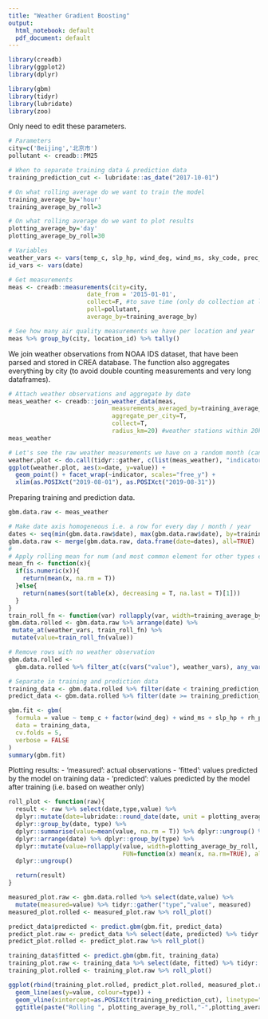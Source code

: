 ```yaml
---
title: "Weather Gradient Boosting"
output:
  html_notebook: default
  pdf_document: default
---
```


```r
library(creadb)
library(ggplot2)
library(dplyr)

library(gbm)
library(tidyr)
library(lubridate)
library(zoo)
```

Only need to edit these parameters.
```r
# Parameters
city=c('Beijing','北京市')
pollutant <- creadb::PM25

# When to separate training data & prediction data
training_prediction_cut <- lubridate::as_date("2017-10-01")

# On what rolling average do we want to train the model
training_average_by='hour'
training_average_by_roll=3

# On what rolling average do we want to plot results
plotting_average_by='day'
plotting_average_by_roll=30
```

```r
# Variables
weather_vars <- vars(temp_c, slp_hp, wind_deg, wind_ms, sky_code, prec_1h_mm, prec_6h_mm, rh_percent)
id_vars <- vars(date)
```

```r
# Get measurements
meas <- creadb::measurements(city=city,
                      date_from = '2015-01-01',
                      collect=F, #to save time (only do collection at last step)
                      poll=pollutant,
                      average_by=training_average_by)

# See how many air quality measurements we have per location and year
meas %>% group_by(city, location_id) %>% tally()
```
We join weather observations from NOAA IDS dataset, that have been parsed and stored in CREA database. The function also aggregates everything by city (to avoid double counting measurements and very long dataframes).

```r
# Attach weather observations and aggregate by date
meas_weather <- creadb::join_weather_data(meas,
                             measurements_averaged_by=training_average_by,
                             aggregate_per_city=T,
                             collect=T,
                             radius_km=20) #weather stations within 20km of air quality stations
meas_weather
```

```r
# Let's see the raw weather measurements we have on a random month (can be slow)
weather.plot <- do.call(tidyr::gather, c(list(meas_weather), "indicator","value", weather_vars)) %>% drop_na(value)
ggplot(weather.plot, aes(x=date, y=value)) +
  geom_point() + facet_wrap(~indicator, scales="free_y") +
  xlim(as.POSIXct("2019-08-01"), as.POSIXct("2019-08-31"))
```

Preparing training and prediction data.

```r
gbm.data.raw <- meas_weather

# Make date axis homogeneous i.e. a row for every day / month / year
dates <- seq(min(gbm.data.raw$date), max(gbm.data.raw$date), by=training_average_by)
gbm.data.raw <- merge(gbm.data.raw, data.frame(date=dates), all=TRUE)
#
# Apply rolling mean for num (and most common element for other types e.g. sky_code)
mean_fn <- function(x){
  if(is.numeric(x)){
    return(mean(x, na.rm = T))
  }else{
    return(names(sort(table(x), decreasing = T, na.last = T)[1]))
  }
}
train_roll_fn <- function(var) rollapply(var, width=training_average_by_roll, FUN=mean_fn, align='right', fill=NA)
gbm.data.rolled <- gbm.data.raw %>% arrange(date) %>%
 mutate_at(weather_vars, train_roll_fn) %>%
 mutate(value=train_roll_fn(value))

# Remove rows with no weather observation
gbm.data.rolled <-
  gbm.data.rolled %>% filter_at(c(vars("value"), weather_vars), any_vars(!is.na(.)))

# Separate in training and prediction data
training_data <- gbm.data.rolled %>% filter(date < training_prediction_cut)
predict_data <- gbm.data.rolled %>% filter(date >= training_prediction_cut)
```


```r
gbm.fit <- gbm(
  formula = value ~ temp_c + factor(wind_deg) + wind_ms + slp_hp + rh_percent + prec_6h_mm, #+ factor(sky_code),
  data = training_data,
  cv.folds = 5,
  verbose = FALSE
)
summary(gbm.fit)
```

Plotting results:
- 'measured': actual observations
- 'fitted': values predicted by the model on training data
- 'predicted': values predicted by the model after training (i.e. based on weather only)
```r
roll_plot <- function(raw){
  result <- raw %>% select(date,type,value) %>%
  dplyr::mutate(date=lubridate::round_date(date, unit = plotting_average_by)) %>%
  dplyr::group_by(date, type) %>%
  dplyr::summarise(value=mean(value, na.rm = T)) %>% dplyr::ungroup() %>%
  dplyr::arrange(date) %>% dplyr::group_by(type) %>%
  dplyr::mutate(value=rollapply(value, width=plotting_average_by_roll,
                                FUN=function(x) mean(x, na.rm=TRUE), align='right',fill=NA)) %>%
  dplyr::ungroup()

  return(result)
}

measured_plot.raw <- gbm.data.rolled %>% select(date,value) %>%
  mutate(measured=value) %>% tidyr::gather("type","value", measured)
measured_plot.rolled <- measured_plot.raw %>% roll_plot()

predict_data$predicted <- predict.gbm(gbm.fit, predict_data)
predict_plot.raw <- predict_data %>% select(date, predicted) %>% tidyr::gather("type","value",predicted)
predict_plot.rolled <- predict_plot.raw %>% roll_plot()

training_data$fitted <- predict.gbm(gbm.fit, training_data)
training_plot.raw <- training_data %>% select(date, fitted) %>% tidyr::gather("type", "value", fitted)
training_plot.rolled <- training_plot.raw %>% roll_plot()

ggplot(rbind(training_plot.rolled, predict_plot.rolled, measured_plot.rolled), aes(x=date)) +
  geom_line(aes(y=value, colour=type)) +
  geom_vline(xintercept=as.POSIXct(training_prediction_cut), linetype="dotted", colour="blue") +
  ggtitle(paste("Rolling ", plotting_average_by_roll,"-",plotting_average_by, " average of ", pollutant, " level in ",city))
```

